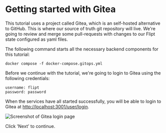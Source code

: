 # Getting started with Gitea

This tutorial uses a project called Gitea, which is an self-hosted alternative to GitHub. This is where our source of truth git repository will live. We're going to review and merge some pull-requests with changes to our Flipt state configured as yaml files.

The following command starts all the necessary backend components for this tutorial:

```
docker compose -f docker-compose.gitops.yml
```

Before we continue with the tutorial, we're going to login to Gitea using the following credentials:

```
username: flipt
password: password
```

When the services have all started successfully, you will be able to login to Gitea at [http://localhost:3001/user/login](http://localhost:3001/user/login?redirect_to=%2fflipt%2ffeatures).

![Screenshot of Gitea login page]()


Click 'Next' to continue.

